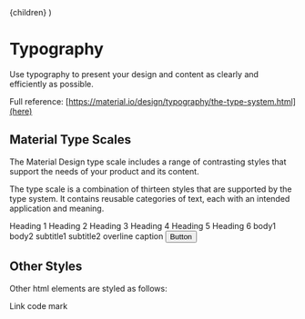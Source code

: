 
<Meta title="Design/Typography" />

  <ThemeProvider theme={lightTheme}>
    <CssBaseline/>
    {children}
  </ThemeProvider>
)

# Typography

Use typography to present your design and content as clearly and efficiently as possible.

Full reference: [https://material.io/design/typography/the-type-system.html](here)

## Material Type Scales

The Material Design type scale includes a range of contrasting styles that support the needs of your product and its content.

The type scale is a combination of thirteen styles that are supported by the type system. It contains reusable categories of text, each with an intended application and meaning.

<ThemeContainer>
  <Box sx={{
      display: 'flex',
      flexDirection: 'column',
      alignItems: 'flex-start',
      gap: 4,
  }}>
      <Typography variant="h1">Heading 1</Typography>
      <Typography variant="h2">Heading 2</Typography>
      <Typography variant="h3">Heading 3</Typography>
      <Typography variant="h4">Heading 4</Typography>
      <Typography variant="h5">Heading 5</Typography>
      <Typography variant="h6">Heading 6</Typography>
      <Typography variant="body1">body1</Typography>
      <Typography variant="body2">body2</Typography>
      <Typography variant="subtitle1">subtitle1</Typography>
      <Typography variant="subtitle2">subtitle2</Typography>
      <Typography variant="overline" component="div">overline</Typography>
      <Typography variant="caption" component="div">caption</Typography>
      <Button variant="text" color="secondary">Button</Button>
  </Box>
</ThemeContainer>

## Other Styles

Other html elements are styled as follows:

<ThemeContainer>
  <Box sx={{
      display: 'flex',
      flexDirection: 'column',
      alignItems: 'flex-start',
      gap: 4,
  }}>
      <Link href="https://storyblok.com" target="_blank">Link</Link>
      <Typography component="code">code</Typography>
      <Typography component="mark">mark</Typography>
  </Box>
</ThemeContainer>
